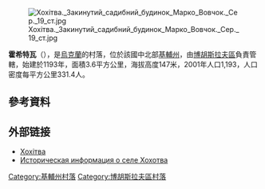 [[Image:Хохітва._Закинутий_садибний_будинок_Марко_Вовчок._Сер._19_ст.jpg|right]]

{{coord|49|30|56|N|30|54|30|E|scale:30000|display=title}}

'''霍希特瓦'''（{{lang-uk|Хохітва}}），是[[烏克蘭|烏克蘭]]的村落，位於該國中北部[[基輔州|基輔州]]，由[[博胡斯拉夫區|博胡斯拉夫區]]負責管轄，始建於1193年，面積3.6平方公里，海拔高度147米，2001年人口1,193，人口密度每平方公里331.4人。

==參考資料==
{{reflist}}

==外部链接==
* [http://w1.c1.rada.gov.ua/pls/z7502/A005?rdat1=21.05.2013&rf7571=15178 Хохітва]{{dead link|date=2018年5月 |bot=InternetArchiveBot |fix-attempted=yes }}
* [http://surnameindex.info/info/kiev/kanev/khokhotva/index.html Историческая информация о селе Хохотва] {{ref-ru}}

{{DEFAULTSORT:Хохітва}}
[[Category:基輔州村落|Category:基輔州村落]]
[[Category:博胡斯拉夫區村落|Category:博胡斯拉夫區村落]]


{{Kiev-geo-stub}}